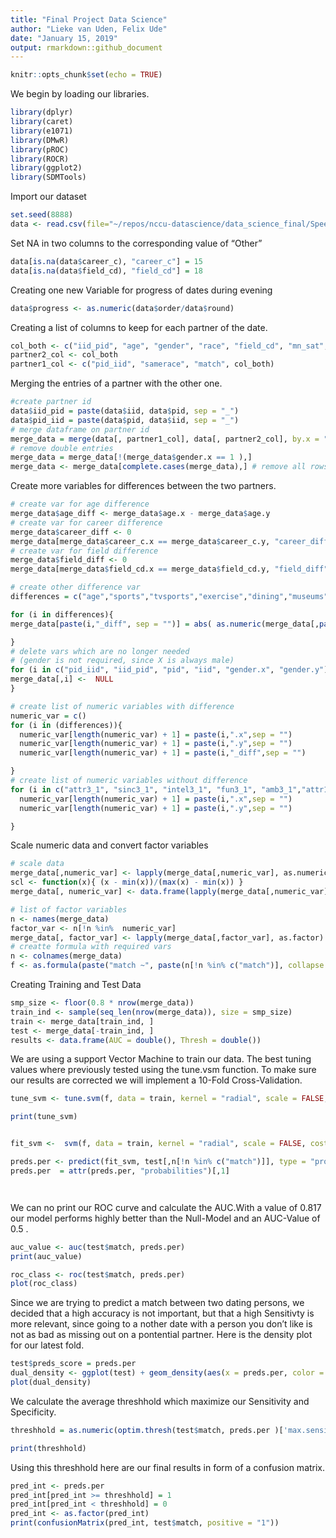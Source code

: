 ```yaml
---
title: "Final Project Data Science"
author: "Lieke van Uden, Felix Ude"
date: "January 15, 2019"
output: rmarkdown::github_document
---
```


```r
knitr::opts_chunk$set(echo = TRUE)
```

We begin by loading our libraries.

```r
library(dplyr) 
library(caret)
library(e1071)
library(DMwR)
library(pROC)
library(ROCR)
library(ggplot2)
library(SDMTools)
```
Import our dataset

```r
set.seed(8888)
data <- read.csv(file="~/repos/nccu-datascience/data_science_final/Speed_Dating_Data.csv", header = TRUE, sep = ",") 
```

Set NA in two columns to the corresponding value of "Other"

```r
data[is.na(data$career_c), "career_c"] = 15 
data[is.na(data$field_cd), "field_cd"] = 18 

```
Creating one new Variable for progress of dates during evening
```r

data$progress <- as.numeric(data$order/data$round)

```
Creating a list of columns to keep for each partner of the date.
```r

col_both <- c("iid_pid", "age", "gender", "race", "field_cd", "mn_sat", "imprace", "imprelig", "income", "goal", "date","go_out", "career_c", "exphappy", "attr3_1", "sinc3_1", "intel3_1", "fun3_1", "amb3_1", "progress", "sports","tvsports", "exercise", "dining", "museums", "art", "hiking", "gaming", "clubbing", "reading", "tv", "theater","movies", "concerts", "music", "shopping", "yoga", "attr1_1", "sinc1_1", "intel1_1", "fun1_1", "amb1_1","attr5_1", "sinc5_1", "intel5_1", "fun5_1", "amb5_1", "attr", "sinc","intel", "fun", "amb", "like" )
partner2_col <- col_both
partner1_col <- c("pid_iid", "samerace", "match", col_both) 
```
Merging the entries of a partner with the other one.
```r
#create partner id
data$iid_pid = paste(data$iid, data$pid, sep = "_") 
data$pid_iid = paste(data$pid, data$iid, sep = "_") 
# merge dataframe on partner id
merge_data = merge(data[, partner1_col], data[, partner2_col], by.x = "pid_iid", by.y = "iid_pid") 
# remove double entries
merge_data = merge_data[!(merge_data$gender.x == 1 ),] 
merge_data <- merge_data[complete.cases(merge_data),] # remove all rows with NA

```
Create more variables for differences between the two partners. 
```r
# create var for age difference
merge_data$age_diff <- merge_data$age.x - merge_data$age.y 
# create var for career difference
merge_data$career_diff <- 0 
merge_data[merge_data$career_c.x == merge_data$career_c.y, "career_diff"] = 1 
# create var for field difference
merge_data$field_diff <- 0 
merge_data[merge_data$field_cd.x == merge_data$field_cd.y, "field_diff"] = 1 

# create other difference var
differences = c("age","sports","tvsports","exercise","dining","museums","art","hiking","gaming","clubbing","reading","theater","movies","concerts","music","shopping","yoga","tv", "mn_sat", "imprace", "imprelig", "income", "exphappy")

for (i in differences){
merge_data[paste(i,"_diff", sep = "")] = abs( as.numeric(merge_data[,paste(i,".x",sep = "")]) - as.numeric(merge_data[,paste(i,".y",sep = "")])  )

}
# delete vars which are no longer needed
# (gender is not required, since X is always male)
for (i in c("pid_iid", "iid_pid", "pid", "iid", "gender.x", "gender.y")){
merge_data[,i] <-  NULL
}
```
```r
# create list of numeric variables with difference
numeric_var = c()
for (i in (differences)){
  numeric_var[length(numeric_var) + 1] = paste(i,".x",sep = "")
  numeric_var[length(numeric_var) + 1] = paste(i,".y",sep = "")
  numeric_var[length(numeric_var) + 1] = paste(i,"_diff",sep = "")

}
# create list of numeric variables without difference
for (i in c("attr3_1", "sinc3_1", "intel3_1", "fun3_1", "amb3_1","attr1_1", "sinc1_1", "intel1_1", "fun1_1", "amb1_1", "attr5_1", "sinc5_1", "intel5_1", "fun5_1", "amb5_1", "progress",  "attr", "sinc", "intel", "fun", "amb", "like")){
  numeric_var[length(numeric_var) + 1] = paste(i,".x",sep = "")
  numeric_var[length(numeric_var) + 1] = paste(i,".y",sep = "")

}
```
Scale numeric data and convert factor variables
```R
# scale data
merge_data[,numeric_var] <- lapply(merge_data[,numeric_var], as.numeric)
scl <- function(x){ (x - min(x))/(max(x) - min(x)) }
merge_data[, numeric_var] <- data.frame(lapply(merge_data[,numeric_var], scl)) 

# list of factor variables
n <- names(merge_data) 
factor_var <- n[!n %in%  numeric_var]
merge_data[, factor_var] <- lapply(merge_data[,factor_var], as.factor)
# creatte formula with required vars
n <- colnames(merge_data) 
f <- as.formula(paste("match ~", paste(n[!n %in% c("match")], collapse = " + "))) 
```
Creating Training and Test Data
```R
smp_size <- floor(0.8 * nrow(merge_data))
train_ind <- sample(seq_len(nrow(merge_data)), size = smp_size)
train <- merge_data[train_ind, ]
test <- merge_data[-train_ind, ]
results <- data.frame(AUC = double(), Thresh = double())

```
We are using a support Vector Machine to train our data. The best tuning values where previously tested using the tune.vsm function. To make sure our results are corrected we will implement a 10-Fold Cross-Validation.
```r


tune_svm <- tune.svm(f, data = train, kernel = "radial", scale = FALSE, cost = seq(1,61, by = 10), gamma = seq(0.01, 0.03, by = 0.003))

print(tune_svm)


fit_svm <-  svm(f, data = train, kernel = "radial", scale = FALSE, cost = tune_svm$best.parameters["cost"], gamma = tune_svm$best.parameters["gamma"],  probability = TRUE)

preds.per <- predict(fit_svm, test[,n[!n %in% c("match")]], type = "prob", probability = TRUE)
preds.per  = attr(preds.per, "probabilities")[,1]




```

We can no print our ROC curve and calculate the AUC.With a value of 0.817 our model performs highly better than the Null-Model and an AUC-Value of 0.5 .
```r
auc_value <- auc(test$match, preds.per)
print(auc_value)

roc_class <- roc(test$match, preds.per)
plot(roc_class)
```
  
Since we are trying to predict a match between two dating persons, we decided that a high accuracy is not important, but that a high Sensitivty is more relevant, since going to a nother date with a person you don't like is not as bad as missing out on a pontential partner. Here is the density plot for our latest fold.
```r
test$preds_score = preds.per
dual_density <- ggplot(test) + geom_density(aes(x = preds.per, color = match))
plot(dual_density)

```
  
We calculate the average threshhold which maximize our Sensitivity and Specificity.
```r
threshhold = as.numeric(optim.thresh(test$match, preds.per )['max.sensitivity+specificity'])

print(threshhold)
```
Using this threshhold here are our final results in form of a confusion matrix.
```r
pred_int <- preds.per
pred_int[pred_int >= threshhold] = 1
pred_int[pred_int < threshhold] = 0
pred_int <- as.factor(pred_int)
print(confusionMatrix(pred_int, test$match, positive = "1"))
```





